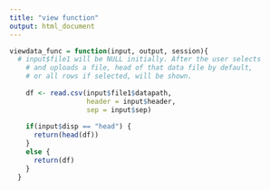```yaml
---
title: "view function"
output: html_document
---
```


```r
viewdata_func = function(input, output, session){
  # input$file1 will be NULL initially. After the user selects
    # and uploads a file, head of that data file by default,
    # or all rows if selected, will be shown.
    
    df <- read.csv(input$file1$datapath,
                   header = input$header,
                   sep = input$sep)
    
    if(input$disp == "head") {
      return(head(df))
    }
    else {
      return(df)
    }
  }

```

